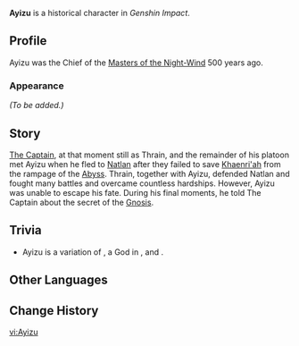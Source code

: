 {{Character Infobox
|type             = Mentioned
|image            = NPC Ayizu.png
|realname         = <!-- Optional, if different from in-game name -->
|deceased         = Past
|region           = Natlan
|affiliation      = Masters of the Night-Wind
|title            = Chief of the Masters of the Night-Wind

|ancestry         = <!-- Clan/family -->
|father           = 
|mother           = 
|spouse           = 
|sibling          = 
|child            = 
|relative         = 

|voiceEN          = 
|voiceCN          = 
|voiceJP          = 
|voiceKR          = 
}}
'''Ayizu''' is a historical character in ''Genshin Impact''.

==Profile==
<!-- Detailed story/lore information goes here -->
Ayizu was the Chief of the [[Masters of the Night-Wind]] 500 years ago.

===Appearance===
''(To be added.)''

==Story==
[[The Captain]], at that moment still as Thrain, and the remainder of his platoon met Ayizu when he fled to [[Natlan]] after they failed to save [[Khaenri'ah]] from the rampage of the [[Abyss]]. Thrain, together with Ayizu, defended Natlan and fought many battles and overcame countless hardships. However, Ayizu was unable to escape his fate. During his final moments, he told The Captain about the secret of the [[Gnosis]].
<!-- 
==Notes==
{{Reflist|note=1}}
-->
==Trivia==
* Ayizu is a variation of {{w|Ayizan}}, a God in {{w|West African Vodún}}, {{w|Haitian Vodou}} and {{w|Suriname|Surinamese}} {{w|Winti}}.
==Other Languages==
{{Other Languages
|default_hidden = 1
|en       = Ayizu
|zhs      = 阿伊祖
|zhs_rm   = Āyīzǔ
|zht      = 阿伊祖
|zht_rm   = Āyīzǔ
|ja       = アイズ
|ko       = 아이주
|es       = Ayizu
|fr       = Ayizu
|ru       = Аидзу
|th       = Ayizu
|vi       = Ayizu
|de       = Ayizu
|id       = Ayizu
|pt       = Ayizu
|tr       = Ayizu
|it       = Ayizu
}}

==Change History ==
{{Change History|introduced=5.1}}
<!--
==References==
{{Reflist}}-->

[[vi:Ayizu]]